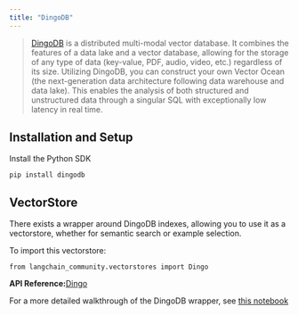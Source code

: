 ```yaml
---
title: "DingoDB"
---
```


> [DingoDB](https://github.com/dingodb) is a distributed multi-modal vector database. It combines the features of a data lake and a vector database, allowing for the storage of any type of data (key-value, PDF, audio, video, etc.) regardless of its size. Utilizing DingoDB, you can construct your own Vector Ocean (the next-generation data architecture following data warehouse and data lake). This enables the analysis of both structured and unstructured data through a singular SQL with exceptionally low latency in real time.

## Installation and Setup

Install the Python SDK

```
pip install dingodb
```

## VectorStore

There exists a wrapper around DingoDB indexes, allowing you to use it as a vectorstore, whether for semantic search or example selection.

To import this vectorstore:

```
from langchain_community.vectorstores import Dingo
```

**API Reference:**[Dingo](https://python.langchain.com/api_reference/community/vectorstores/langchain_community.vectorstores.dingo.Dingo.html)

For a more detailed walkthrough of the DingoDB wrapper, see [this notebook](/src/oss/integrations/vectorstores/dingo)
